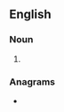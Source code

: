 ==English==

===Noun===
{{head|en|noun plural form}}

# {{plural of|agistor|lang=en}}

===Anagrams===
* {{anagrams|en|Rastogis|agorists|agrostis|orgiasts}}